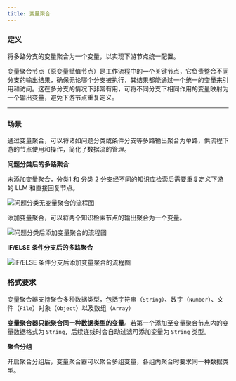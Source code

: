 ```yaml
---
title: 变量聚合
---
```


### 定义

将多路分支的变量聚合为一个变量，以实现下游节点统一配置。

变量聚合节点（原变量赋值节点）是工作流程中的一个关键节点，它负责整合不同分支的输出结果，确保无论哪个分支被执行，其结果都能通过一个统一的变量来引用和访问。这在多分支的情况下非常有用，可将不同分支下相同作用的变量映射为一个输出变量，避免下游节点重复定义。

***

### 场景

通过变量聚合，可以将诸如问题分类或条件分支等多路输出聚合为单路，供流程下游的节点使用和操作，简化了数据流的管理。

**问题分类后的多路聚合**

未添加变量聚合，分类1 和 分类 2 分支经不同的知识库检索后需要重复定义下游的 LLM 和直接回复节点。

<Frame caption="问题分类（无变量聚合）">
  <img src="https://assets-docs.dify.ai/dify-enterprise-mintlify/zh_CN/guides/workflow/node/7a7c91663c3799ce9d056b013d5df29c.png" alt="问题分类无变量聚合的流程图" />
</Frame>

添加变量聚合，可以将两个知识检索节点的输出聚合为一个变量。

<Frame caption="问题分类后的多路聚合">
  <img src="https://assets-docs.dify.ai/dify-enterprise-mintlify/zh_CN/guides/workflow/node/78e088e16a409cc18552b21bec98bc01.png" alt="问题分类后添加变量聚合的流程图" />
</Frame>

**IF/ELSE 条件分支后的多路聚合**

<Frame caption="IF/ELSE 条件分支后的多路聚合">
  <img src="https://assets-docs.dify.ai/dify-enterprise-mintlify/zh_CN/guides/workflow/node/da33064c784fc44c19b532a6d873cfaf.png" alt="IF/ELSE 条件分支后添加变量聚合的流程图" />
</Frame>

### 格式要求

变量聚合器支持聚合多种数据类型，包括字符串（`String`）、数字（`Number`）、文件（`File`）对象（`Object`）以及数组（`Array`）

**变量聚合器只能聚合同一种数据类型的变量**。若第一个添加至变量聚合节点内的变量数据格式为 `String`，后续连线时会自动过滤可添加变量为 `String` 类型。

**聚合分组**

开启聚合分组后，变量聚合器可以聚合多组变量，各组内聚合时要求同一种数据类型。
